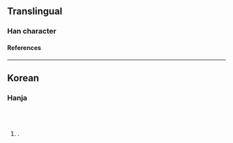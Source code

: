 {{character info}}
==Translingual==

===Han character===
{{Han char|rn=15|rad=冫|as=08|sn=10|four=34338|canj=IPOP|ids=⿱⿰冫七𠇍}}

====References====
{{Han ref|kx=0133.011|uh=34D2}}

----

==Korean==

===Hanja===
{{ko-hanja|옻|칠}}<br>
{{ko-hanja|일곱|칠}}<br>
{{ko-hanja|삼가다|삼갈|칠}}

# {{alternative form of|ko|漆}}.